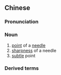 {{also|针锋}}
==Chinese==
{{zh-forms|s=针锋}}

===Pronunciation===
{{zh-pron
|m=zhēnfēng
|c=zam1 fung1
|cat=n
}}

===Noun===
{{zh-noun}}

# [[point]] of a [[needle]]
# [[sharpness]] of a needle
# [[subtle]] point

===Derived terms===
{{zh-der|針鋒相對}}